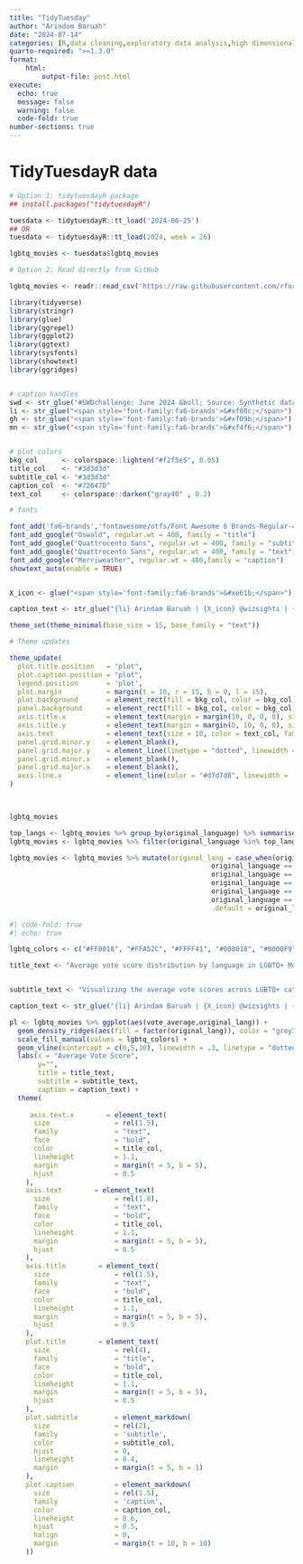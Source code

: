 ```yaml
---
title: "TidyTuesday"
author: "Arindom Baruah"
date: "2024-07-14"
categories: [R,data cleaning,exploratory data analysis,high dimensional data visualisation,model metrics, principal decomposition, non-linear decomposition]
quarto-required: ">=1.3.0"
format:
    html:
        output-file: post.html
execute: 
  echo: true
  message: false
  warning: false
  code-fold: true
number-sections: true
---
```


# TidyTuesdayR data

```r

# Option 1: tidytuesdayR package 
## install.packages("tidytuesdayR")

tuesdata <- tidytuesdayR::tt_load('2024-06-25')
## OR
tuesdata <- tidytuesdayR::tt_load(2024, week = 26)

lgbtq_movies <- tuesdata$lgbtq_movies

# Option 2: Read directly from GitHub

lgbtq_movies <- readr::read_csv('https://raw.githubusercontent.com/rfordatascience/tidytuesday/master/data/2024/2024-06-25/lgbtq_movies.csv')


```






```r

library(tidyverse)
library(stringr)
library(glue)
library(ggrepel)
library(ggplot2)
library(ggtext)
library(sysfonts)
library(showtext)
library(ggridges)


# caption handles
swd <- str_glue("#SWDchallenge: June 2024 &bull; Source: Synthetic data from ChatGPT<br>")  
li <- str_glue("<span style='font-family:fa6-brands'>&#xf08c;</span>")  
gh <- str_glue("<span style='font-family:fa6-brands'>&#xf09b;</span>")
mn <- str_glue("<span style='font-family:fa6-brands'>&#xf4f6;</span>")


# plot colors
bkg_col      <- colorspace::lighten("#f2f5e5", 0.05)    
title_col    <- "#3d3d3d"           
subtitle_col <- "#3d3d3d"     
caption_col  <- "#72647D"   
text_col     <- colorspace::darken("gray40" , 0.2)  

# fonts

font_add('fa6-brands','fontawesome/otfs/Font Awesome 6 Brands-Regular-400.otf') 
font_add_google("Oswald", regular.wt = 400, family = "title")                 
font_add_google("Quattrocento Sans", regular.wt = 400, family = "subtitle")  
font_add_google("Quattrocento Sans", regular.wt = 400, family = "text")        
font_add_google("Merriweather", regular.wt = 400,family = "caption")
showtext_auto(enable = TRUE)  


X_icon <- glue("<span style='font-family:fa6-brands'>&#xe61b;</span>")

caption_text <- str_glue("{li} Arindam Baruah | {X_icon} @wizsights | {gh} arinbaruah | Source: TidyTuesday |#rstudio #ggplot2")

theme_set(theme_minimal(base_size = 15, base_family = "text"))                

# Theme updates

theme_update(
  plot.title.position   = "plot",
  plot.caption.position = "plot",
  legend.position       = 'plot',
  plot.margin           = margin(t = 10, r = 15, b = 0, l = 15),
  plot.background       = element_rect(fill = bkg_col, color = bkg_col),
  panel.background      = element_rect(fill = bkg_col, color = bkg_col),
  axis.title.x          = element_text(margin = margin(10, 0, 0, 0), size = rel(1), color = text_col, family = 'text', face = 'bold'),
  axis.title.y          = element_text(margin = margin(0, 10, 0, 0), size = rel(1), color = text_col, family = 'text', face = 'bold'),
  axis.text             = element_text(size = 10, color = text_col, family = 'text',face = "bold"),
  panel.grid.minor.y    = element_blank(),
  panel.grid.major.y    = element_line(linetype = "dotted", linewidth = 0.1, color = 'gray40'),
  panel.grid.minor.x    = element_blank(),
  panel.grid.major.x    = element_blank(),
  axis.line.x           = element_line(color = "#d7d7d8", linewidth = .2),
)

 

```



```r
lgbtq_movies

top_langs <- lgbtq_movies %>% group_by(original_language) %>% summarise(Total = n()) %>% arrange(-Total) %>% head(6)
lgbtq_movies <- lgbtq_movies %>% filter(original_language %in% top_langs$original_language)
```






```r
lgbtq_movies <- lgbtq_movies %>% mutate(original_lang = case_when(original_language == "en" ~ "English",
                                                  original_language == "pt" ~ "Portugese",
                                                  original_language == "ja" ~ "Japanese",
                                                  original_language == "fr" ~ "French",
                                                  original_language == "es" ~ "Spanish",
                                                  original_language == "de" ~ "German",
                                                  .default = original_language))
```




```r
#| code-fold: true
#| echo: true

lgbtq_colors <- c("#FF0018", "#FFA52C", "#FFFF41", "#008018", "#0000F9", "#86007D", "#8B4513", "#FFD700")

title_text <- "Average vote score distribution by language in LGBTQ+ Movies"


subtitle_text <- "Visualizing the average vote scores across LGBTQ+ categorized movies based on their respective languages reveals <br> an intriguing pattern. The overall distribution of vote scores appears to be <strong><span style='color: darkred;'>bimodal</span></strong>, with noticeable peaks at scores <br> of 0 and 6. This suggests that viewers tend to either strongly dislike these movies or find them to be average. <br> Additionally, it's interesting to note that <strong> English-language </strong> movies exhibit a higher frequency of low scores compared <br> to movies in other languages. This may indicate differing audience preferences or varying production quality <br> across different language groups."

caption_text <- str_glue("{li} Arindam Baruah | {X_icon} @wizsights | {gh} arinbaruah | Source: TidyTuesday |#rstudio #ggplot2")

pl <- lgbtq_movies %>% ggplot(aes(vote_average,original_lang)) + 
  geom_density_ridges(aes(fill = factor(original_lang)), color = "grey30", linewidth = .25, alpha = .9) +
  scale_fill_manual(values = lgbtq_colors) +
  geom_vline(xintercept = c(0,5,10), linewidth = .3, linetype = "dotted", lineend = "round",alpha = 0.5) +
  labs(x = "Average Vote Score",
       y="",
       title = title_text,
       subtitle = subtitle_text,
       caption = caption_text) +
  theme(
    
     axis.text.x        = element_text(
      size                = rel(1.5),
      family              = "text",
      face                = "bold",
      color               = title_col,
      lineheight          = 1.1,
      margin              = margin(t = 5, b = 5),
      hjust               = 0.5
    ),
    axis.text        = element_text(
      size                = rel(1.8),
      family              = "text",
      face                = "bold",
      color               = title_col,
      lineheight          = 1.1,
      margin              = margin(t = 5, b = 5),
      hjust               = 0.5
    ),
    axis.title        = element_text(
      size                = rel(1.5),
      family              = "text",
      face                = "bold",
      color               = title_col,
      lineheight          = 1.1,
      margin              = margin(t = 5, b = 5),
      hjust               = 0.5
    ),
    plot.title        = element_text(
      size                = rel(4),
      family              = "title",
      face                = "bold",
      color               = title_col,
      lineheight          = 1.1,
      margin              = margin(t = 5, b = 5),
      hjust               = 0.5
    ),
    plot.subtitle         = element_markdown(
      size                = rel(2), 
      family              = 'subtitle',
      color               = subtitle_col,
      hjust               = 0,
      lineheight          = 0.4, 
      margin              = margin(t = 5, b = 1)
    ),
    plot.caption          = element_markdown(
      size                = rel(1.5), 
      family              = 'caption',
      color               = caption_col,
      lineheight          = 0.6,
      hjust               = 0.5,
      halign              = 0,
      margin              = margin(t = 10, b = 10)
    )) 
```


